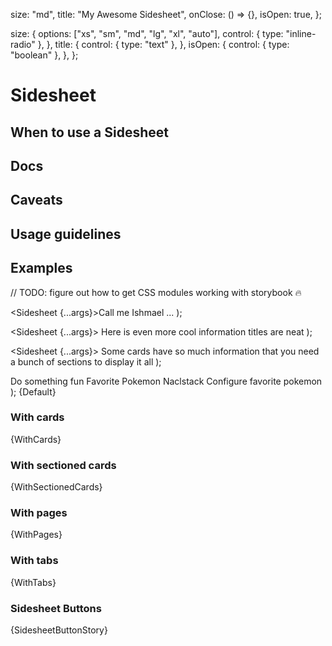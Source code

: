 


  size: "md",
  title: "My Awesome Sidesheet",
  onClose: () => {},
  isOpen: true,
};

  size: {
    options: ["xs", "sm", "md", "lg", "xl", "auto"],
    control: { type: "inline-radio" },
  },
  title: {
    control: { type: "text" },
  },
  isOpen: {
    control: { type: "boolean" },
  },
};

<Meta
  title="Components/Sidesheet"
  component={Sidesheet}
  args={args}
  argTypes={argTypes}
/>

# Sidesheet

## When to use a Sidesheet

## Docs

## Caveats

## Usage guidelines

## Examples

// TODO: figure out how to get CSS modules working with storybook 🔥

  <Sidesheet {...args}>Call me Ishmael ...</Sidesheet>
);

  <Sidesheet {...args}>
    <SidesheetCard>Here is even more cool information</SidesheetCard>
    <SidesheetCard title="Some information has a title">
      titles are neat
    </SidesheetCard>
  </Sidesheet>
);

  <Sidesheet {...args}>
    <SidesheetCard>
      <SidesheetCardSection title="lots">
        Some cards have so much information
      </SidesheetCardSection>
      <SidesheetCardSection title="of information">
        that you need a bunch
      </SidesheetCardSection>
      <SidesheetCardSection title="to display">
        of sections to display it all
      </SidesheetCardSection>
    </SidesheetCard>
  </Sidesheet>
);



  <Flex maw="30rem" direction="column" gap="lg">
    <SidesheetCard title="normal">
      <SidesheetButton>Do something fun</SidesheetButton>
    </SidesheetCard>
    <SidesheetCard title="with chevron">
      <Flex justify="space-between">
        Favorite Pokemon
        <SidesheetButtonWithChevron>Naclstack</SidesheetButtonWithChevron>
      </Flex>
    </SidesheetCard>
    <SidesheetCard title="with chevron - fullWidth">
      <SidesheetButtonWithChevron fullWidth>
        Configure favorite pokemon
      </SidesheetButtonWithChevron>
    </SidesheetCard>
  </Flex>
);


<Canvas>
  <Story name="Default">{Default}</Story>
</Canvas>

### With cards


<Canvas>
  <Story name="With cards">{WithCards}</Story>
</Canvas>

### With sectioned cards


<Canvas>
  <Story name="With sectioned cards">{WithSectionedCards}</Story>
</Canvas>

### With pages


<Canvas>
  <Story name="With sub pages">{WithPages}</Story>
</Canvas>

### With tabs


<Canvas>
  <Story name="With tabs">{WithTabs}</Story>
</Canvas>

### Sidesheet Buttons


<Canvas>
  <Story name="Sidesheet buttons">{SidesheetButtonStory}</Story>
</Canvas>
